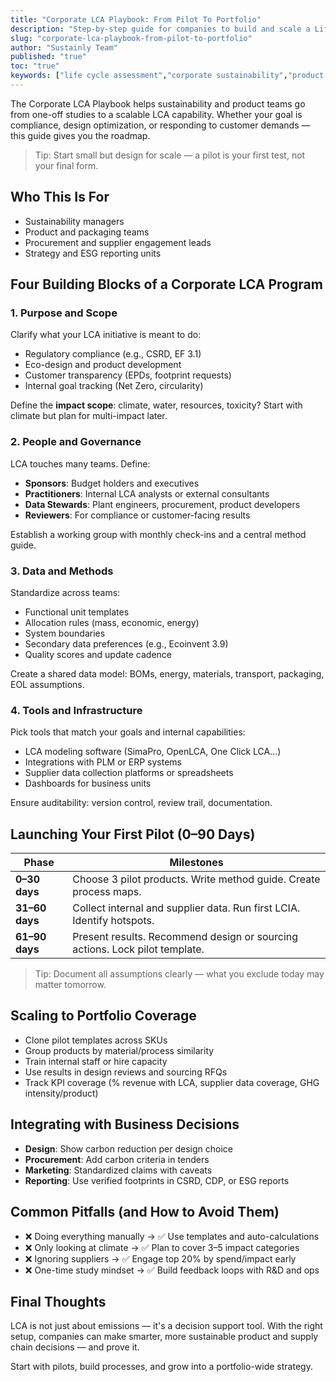 ```yaml
---
title: "Corporate LCA Playbook: From Pilot To Portfolio"
description: "Step-by-step guide for companies to build and scale a Life Cycle Assessment (LCA) program that drives measurable results across product portfolios."
slug: "corporate-lca-playbook-from-pilot-to-portfolio"
author: "Sustainly Team"
published: "true"
toc: "true"
keywords: ["life cycle assessment","corporate sustainability","product footprint","supplier engagement","eco design","portfolio strategy","sustainability reporting","climate impact reduction"]
---
```


The Corporate LCA Playbook helps sustainability and product teams go from one-off studies to a scalable LCA capability. Whether your goal is compliance, design optimization, or responding to customer demands — this guide gives you the roadmap.

> Tip: Start small but design for scale — a pilot is your first test, not your final form.

## Who This Is For

- Sustainability managers
- Product and packaging teams
- Procurement and supplier engagement leads
- Strategy and ESG reporting units

## Four Building Blocks of a Corporate LCA Program

### 1. Purpose and Scope

Clarify what your LCA initiative is meant to do:

- Regulatory compliance (e.g., CSRD, EF 3.1)
- Eco-design and product development
- Customer transparency (EPDs, footprint requests)
- Internal goal tracking (Net Zero, circularity)

Define the **impact scope**: climate, water, resources, toxicity? Start with climate but plan for multi-impact later.

### 2. People and Governance

LCA touches many teams. Define:

- **Sponsors**: Budget holders and executives
- **Practitioners**: Internal LCA analysts or external consultants
- **Data Stewards**: Plant engineers, procurement, product developers
- **Reviewers**: For compliance or customer-facing results

Establish a working group with monthly check-ins and a central method guide.

### 3. Data and Methods

Standardize across teams:

- Functional unit templates
- Allocation rules (mass, economic, energy)
- System boundaries
- Secondary data preferences (e.g., Ecoinvent 3.9)
- Quality scores and update cadence

Create a shared data model: BOMs, energy, materials, transport, packaging, EOL assumptions.

### 4. Tools and Infrastructure

Pick tools that match your goals and internal capabilities:

- LCA modeling software (SimaPro, OpenLCA, One Click LCA…)
- Integrations with PLM or ERP systems
- Supplier data collection platforms or spreadsheets
- Dashboards for business units

Ensure auditability: version control, review trail, documentation.

## Launching Your First Pilot (0–90 Days)

| Phase          | Milestones                                                                  |
| -------------- | --------------------------------------------------------------------------- |
| **0–30 days**  | Choose 3 pilot products. Write method guide. Create process maps.           |
| **31–60 days** | Collect internal and supplier data. Run first LCIA. Identify hotspots.      |
| **61–90 days** | Present results. Recommend design or sourcing actions. Lock pilot template. |

> Tip: Document all assumptions clearly — what you exclude today may matter tomorrow.

## Scaling to Portfolio Coverage

- Clone pilot templates across SKUs
- Group products by material/process similarity
- Train internal staff or hire capacity
- Use results in design reviews and sourcing RFQs
- Track KPI coverage (% revenue with LCA, supplier data coverage, GHG intensity/product)

## Integrating with Business Decisions

- **Design**: Show carbon reduction per design choice
- **Procurement**: Add carbon criteria in tenders
- **Marketing**: Standardized claims with caveats
- **Reporting**: Use verified footprints in CSRD, CDP, or ESG reports

## Common Pitfalls (and How to Avoid Them)

- ❌ Doing everything manually → ✅ Use templates and auto-calculations
- ❌ Only looking at climate → ✅ Plan to cover 3–5 impact categories
- ❌ Ignoring suppliers → ✅ Engage top 20% by spend/impact early
- ❌ One-time study mindset → ✅ Build feedback loops with R&D and ops

## Final Thoughts

LCA is not just about emissions — it's a decision support tool. With the right setup, companies can make smarter, more sustainable product and supply chain decisions — and prove it.

Start with pilots, build processes, and grow into a portfolio-wide strategy.